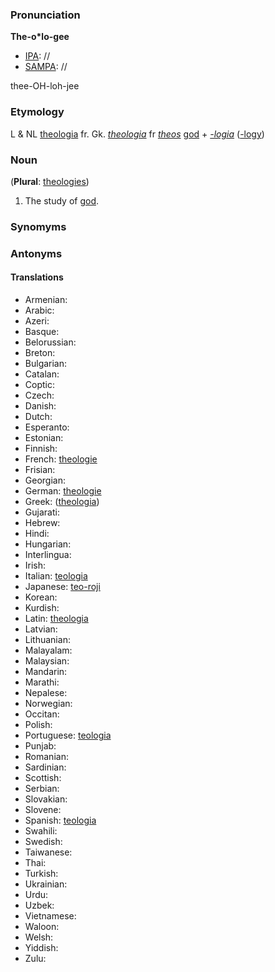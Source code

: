 ===Pronunciation===

'''The-o*lo-gee'''
*[[IPA]]: //
*[[SAMPA]]: //
thee-OH-loh-jee
===Etymology===

L & NL [[theologia]] fr. Gk. ''[[theologia]]'' fr ''[[theos]]'' [[god]] + ''[[-logia]]'' ([[-logy]])
=== Noun ===

('''Plural''': [[theologies]])

#The study of [[god]]. 
===Synomyms===
===Antonyms===
====Translations====
*Armenian:
*Arabic:
*Azeri:
*Basque:
*Belorussian:
*Breton:
*Bulgarian:
*Catalan:
*Coptic:
*Czech:
*Danish:
*Dutch:
*Esperanto:
*Estonian:
*Finnish:
*French: [[theologie]]
*Frisian:
*Georgian:
*German: [[theologie]]
*Greek: ([[theologia]])
*Gujarati:
*Hebrew:
*Hindi:
*Hungarian:
*Interlingua:
*Irish:
*Italian: [[teologia]]
*Japanese: [[teo-roji]]
*Korean:
*Kurdish:
*Latin: [[theologia]]
*Latvian:
*Lithuanian:
*Malayalam:
*Malaysian:
*Mandarin:
*Marathi:
*Nepalese:
*Norwegian:
*Occitan:
*Polish:
*Portuguese: [[teologia]]
*Punjab:
*Romanian:
*Sardinian:
*Scottish:
*Serbian:
*Slovakian:
*Slovene:
*Spanish: [[teologia]]
*Swahili:
*Swedish:
*Taiwanese:
*Thai:
*Turkish:
*Ukrainian:
*Urdu:
*Uzbek:
*Vietnamese:
*Waloon:
*Welsh:
*Yiddish:
*Zulu: